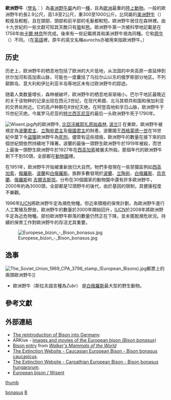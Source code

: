 {{Speciesbox
| status = VU
| status_system = iucn3.1
| image = Bison bonasus (Linnaeus 1758).jpg
| status_ref = <ref name="iucn status 19 November 2021">{{cite iucn |author=Plumb, G. |author2=Kowalczyk, R. |author3=Hernandez-Blanco, J.A. |date=2020 |title=''Bison bonasus'' |volume=2020 |page=e.T2814A45156279 |doi=10.2305/IUCN.UK.2020-3.RLTS.T2814A45156279.en |access-date=19 November 2021}}</ref>
| image_width = 250px
| genus = Bison
| species = bonasus
| authority = ([[Linnaeus|Linnaeus]], 1758)
| subdivision_ranks = Subspecies
| subdivision = *''Bison bonasus bonasus'' (Linnaeus, 1758)
*†''Bison bonasus caucasicus''
*†''Bison bonasus hungarorum''
| range_map = BisonBonasusIUCN.svg
| range_map_caption = 
| synonyms = ''Bos bonasus'' {{small|Linnaeus, 1758}}
}}

'''歐洲野牛'''（[[學名|學名]]：''{{lang|la|Bison bonasus}}''）為[[美洲野牛屬|美洲野牛屬]]內的一[[物種|種]]，且為[[歐洲|歐洲]]最重的[[動物|陸上動物]]。一般的歐洲野牛約長2.9公尺，高1.8至2公尺，重300至1000公斤。比同屬的[[美洲野牛|美洲野牛]]（''{{lang|la|B. bonasus}}''）較瘦及較輕，且在頸部、頭部和前半部的毛髮都較短。歐洲野牛居住在森林裡。由十九世紀的一些文獻可知其天敵只有[[狼|狼]]和[[熊|熊]]。歐洲野牛第一次被科學地記載是在1758年由[[卡爾·林奈|卡爾·林奈]]所完成。後來有一些記載將其和美洲野牛視為同種。它和[[原牛|原牛]]（''{{lang|la|Bos taurus primigenius}}''）不同。（在[[英語|英語]]裡，原牛的英文名稱aurochs亦被用來指歐洲野牛。）

== 历史 ==
历史上，欧洲野牛的栖息地包括了欧洲的大片低地，从法国的中央高原一直延伸到伏尔加河和高加索山脉，可能也一度囊括了乌拉尔山以东的俄罗斯部分地区。不列颠群岛、意大利和伊比利亚半岛等地区未有过欧洲野牛的踪迹。

随着人类数量增长，森林被破坏，欧洲野牛的栖息地渐渐缩小。巴尔干地区最晚近的关于该物种的记录出现在西元3世纪，在现代希腊、北马其顿共和国和保加利亚的交界处附近。它的高卢种群在8世纪灭绝。在阿登高地和孚日山脉，欧洲野牛于15世纪灭绝。今属罗马尼亚的[[特兰西瓦尼亚|特兰西瓦尼亚]]的最后一头欧洲野牛死于1790年。
 
[[File:Wisent.jpg|thumb]]內的歐洲野牛, [[比亞沃維耶扎原始森林|比亞沃維耶扎原始森林]], [[波兰|波兰]]]]
在東歐，歐洲野牛被規定為[[波蘭君主列表|波蘭君主]]、[[立陶宛總統|立陶宛君主]]及[[俄國君主列表|俄國君主]]的財產。波蘭國王[[齐格蒙特一世|西格蒙德一世]]在16世紀中葉下令[[盜獵|盜獵]]歐洲野牛為[[死刑|死刑]]。儘管有這些措施，歐洲野牛的數量在接下來的四個世紀間依然持續地下降著。波蘭的最後一頭野生歐洲野牛於1919年被殺，而世上最後一頭野生歐洲野牛於1927年在[[西高加索|西高加索]]被屠夫所殺。那個年代的歐洲野牛剩下不到50頭，全部都在[[動物園|動物園]]裡。

在1951年，欧洲野牛开始被重新放归大自然。牠們多發現在一些禁獵區例如[[西高加索|西高加索]]，[[俄羅斯|俄羅斯]]、[[波蘭|波蘭]]和[[白俄羅斯|白俄羅斯]]。族群多數發現於[[波蘭|波蘭]]、[[立陶宛|立陶宛]]、[[白俄羅斯|白俄羅斯]]、[[烏克蘭|烏克蘭]]、[[俄羅斯|俄羅斯]]和 [[吉爾吉斯坦|吉爾吉斯坦]]。分布在30個國家的動物園中還有許多歐洲野牛，2000年約為3000頭，全部都是12頭野牛的後代，由於基因的限制，其健康程度不樂觀。

1996年[[IUCN|IUCN]]將欧洲野牛定為瀕危物種。但近來積極的保育計劃，為歐洲野牛進行人工繁殖及野放，歐洲野牛的數量於2000年開始回升，[[IUCN|IUCN]]於2008年將歐洲野牛定為近危物種。部份歐洲野牛群落的數量仍然正在下降，並未擺脫瀕危狀況。持續的保育工作對歐洲野牛的存活尤其重要。

[[File:Europese_bizon_-_Bison_bonasus.jpg|thumb]]

== 逸事 ==
[[File:The_Soviet_Union_1969_CPA_3796_stamp_(European_Bisons).jpg|right]]郵票上的兩頭歐洲野牛]]
* 歐洲野牛（斯拉夫語言種為''Zubr''） 是[[白俄羅斯|白俄羅斯]]最大型的野生動物。

== 參考文獻 ==
{{Commons category|Bison bonasus}}
<references/>

== 外部連結 ==
* [https://web.archive.org/web/20120118165624/http://www.worlddeer.org/bison-in-sauerland The reintroduction of Bison into Germany].
* ARKive - [https://web.archive.org/web/20070623040714/http://www.arkive.org/species/GES/mammals/Bison_bonasus/ images and movies of the European bison ''(Bison bonasus)'']
* [http://www.press.jhu.edu/books/walkers_mammals_of_the_world/artiodactyla/artiodactyla.bovidae.bison.html Bison entry] {{Wayback|url=http://www.press.jhu.edu/books/walkers_mammals_of_the_world/artiodactyla/artiodactyla.bovidae.bison.html |date=20041013015200 }} from ''[[Walker's_Mammals_of_the_World|Walker's Mammals of the World]]''
* [https://web.archive.org/web/20150711184244/http://www.petermaas.nl/extinct/speciesinfo/caucasianbison.htm The Extinction Website - Caucasian European Bison - Bison bonasus caucasicus].
* [https://web.archive.org/web/20060522194018/http://www.petermaas.nl/extinct/speciesinfo/carpathianbison.htm The Extinction Website - Carpathian European Bison - Bison bonasus hungarorum].
* [https://web.archive.org/web/20161226095419/http://www.ultimateungulate.com/artiodactyla/bison_bonasus.html European bison / Wisent]

[[图像:bison-bonasus.png|thumb]]
{{Artiodactyla|R.4}}
{{Taxonbar|from=Q81091}}

{{DEFAULTSORT:歐洲野牛}}

[[Category:野牛属|bonasus]]
[[Category:卡尔·林奈命名的生物分类|B]]